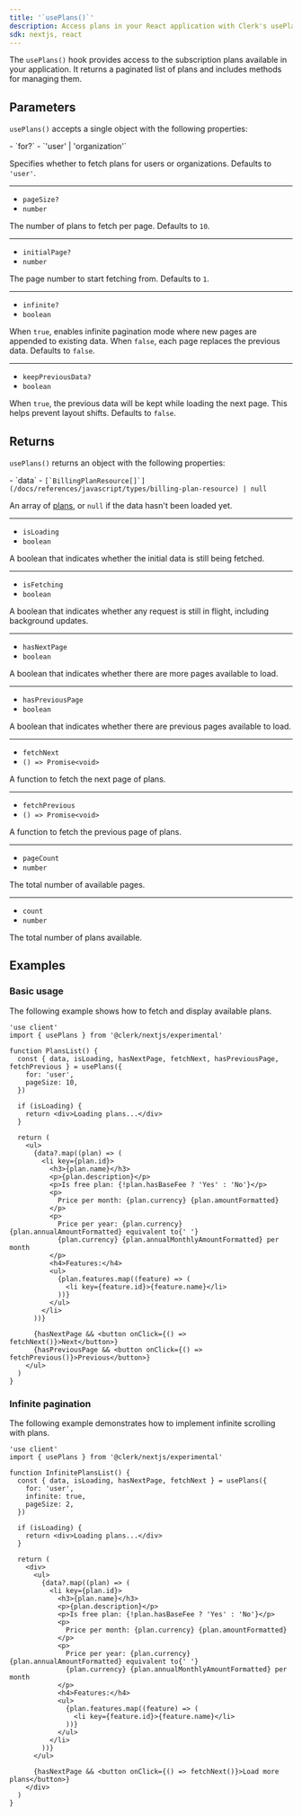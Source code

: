 ```yaml
---
title: '`usePlans()`'
description: Access plans in your React application with Clerk's usePlans() hook.
sdk: nextjs, react
---
```


<Include src="_partials/billing/api-experimental" />

The `usePlans()` hook provides access to the subscription plans available in your application. It returns a paginated list of plans and includes methods for managing them.

## Parameters

`usePlans()` accepts a single object with the following properties:

<Properties>
  - `for?`
  - `'user' | 'organization'`

  Specifies whether to fetch plans for users or organizations. Defaults to `'user'`.

  ---

  - `pageSize?`
  - `number`

  The number of plans to fetch per page. Defaults to `10`.

  ---

  - `initialPage?`
  - `number`

  The page number to start fetching from. Defaults to `1`.

  ---

  - `infinite?`
  - `boolean`

  When `true`, enables infinite pagination mode where new pages are appended to existing data. When `false`, each page replaces the previous data. Defaults to `false`.

  ---

  - `keepPreviousData?`
  - `boolean`

  When `true`, the previous data will be kept while loading the next page. This helps prevent layout shifts. Defaults to `false`.
</Properties>

## Returns

`usePlans()` returns an object with the following properties:

<Properties>
  - `data`
  - <code>[`BillingPlanResource[]`](/docs/references/javascript/types/billing-plan-resource) | null</code>

  An array of [plans](/docs/references/javascript/types/billing-plan-resource), or `null` if the data hasn't been loaded yet.

  ---

  - `isLoading`
  - `boolean`

  A boolean that indicates whether the initial data is still being fetched.

  ---

  - `isFetching`
  - `boolean`

  A boolean that indicates whether any request is still in flight, including background updates.

  ---

  - `hasNextPage`
  - `boolean`

  A boolean that indicates whether there are more pages available to load.

  ---

  - `hasPreviousPage`
  - `boolean`

  A boolean that indicates whether there are previous pages available to load.

  ---

  - `fetchNext`
  - `() => Promise<void>`

  A function to fetch the next page of plans.

  ---

  - `fetchPrevious`
  - `() => Promise<void>`

  A function to fetch the previous page of plans.

  ---

  - `pageCount`
  - `number`

  The total number of available pages.

  ---

  - `count`
  - `number`

  The total number of plans available.
</Properties>

## Examples

### Basic usage

The following example shows how to fetch and display available plans.

```tsx
'use client'
import { usePlans } from '@clerk/nextjs/experimental'

function PlansList() {
  const { data, isLoading, hasNextPage, fetchNext, hasPreviousPage, fetchPrevious } = usePlans({
    for: 'user',
    pageSize: 10,
  })

  if (isLoading) {
    return <div>Loading plans...</div>
  }

  return (
    <ul>
      {data?.map((plan) => (
        <li key={plan.id}>
          <h3>{plan.name}</h3>
          <p>{plan.description}</p>
          <p>Is free plan: {!plan.hasBaseFee ? 'Yes' : 'No'}</p>
          <p>
            Price per month: {plan.currency} {plan.amountFormatted}
          </p>
          <p>
            Price per year: {plan.currency} {plan.annualAmountFormatted} equivalent to{' '}
            {plan.currency} {plan.annualMonthlyAmountFormatted} per month
          </p>
          <h4>Features:</h4>
          <ul>
            {plan.features.map((feature) => (
              <li key={feature.id}>{feature.name}</li>
            ))}
          </ul>
        </li>
      ))}

      {hasNextPage && <button onClick={() => fetchNext()}>Next</button>}
      {hasPreviousPage && <button onClick={() => fetchPrevious()}>Previous</button>}
    </ul>
  )
}
```

### Infinite pagination

The following example demonstrates how to implement infinite scrolling with plans.

```tsx
'use client'
import { usePlans } from '@clerk/nextjs/experimental'

function InfinitePlansList() {
  const { data, isLoading, hasNextPage, fetchNext } = usePlans({
    for: 'user',
    infinite: true,
    pageSize: 2,
  })

  if (isLoading) {
    return <div>Loading plans...</div>
  }

  return (
    <div>
      <ul>
        {data?.map((plan) => (
          <li key={plan.id}>
            <h3>{plan.name}</h3>
            <p>{plan.description}</p>
            <p>Is free plan: {!plan.hasBaseFee ? 'Yes' : 'No'}</p>
            <p>
              Price per month: {plan.currency} {plan.amountFormatted}
            </p>
            <p>
              Price per year: {plan.currency} {plan.annualAmountFormatted} equivalent to{' '}
              {plan.currency} {plan.annualMonthlyAmountFormatted} per month
            </p>
            <h4>Features:</h4>
            <ul>
              {plan.features.map((feature) => (
                <li key={feature.id}>{feature.name}</li>
              ))}
            </ul>
          </li>
        ))}
      </ul>

      {hasNextPage && <button onClick={() => fetchNext()}>Load more plans</button>}
    </div>
  )
}
```
